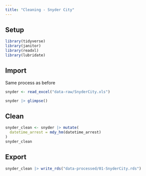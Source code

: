 ```yaml
---
title: "Cleaning - Snyder City"
---
```


## Setup

```r

library(tidyverse)
library(janitor)
library(readxl)
library(lubridate)
```

## Import 

Same process as before

```r
snyder <- read_excel("data-raw/SnyderCity.xls")

snyder |> glimpse()
```

## Clean

```r
snyder_clean <- snyder |> mutate(
  datetime_arrest = mdy_hm(datetime_arrest)
)
snyder_clean
```

## Export 

```r
snyder_clean |> write_rds("data-processed/01-SnyderCity.rds")
```
